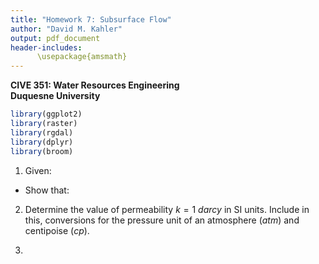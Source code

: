 ```yaml
---
title: "Homework 7: Subsurface Flow"
author: "David M. Kahler"
output: pdf_document
header-includes: 
      \usepackage{amsmath}
---
```

**CIVE 351: Water Resources Engineering**  
**Duquesne University**  

```r
library(ggplot2)
library(raster)
library(rgdal)
library(dplyr)
library(broom)
```

1. Given:  

\begin{equation}
n = \frac{-\!\!\!\!V_{voids}}{-\!\!\!\!V_{total}}  
\end{equation}  

\begin{equation}
\rho_{solid} = \frac{m_soilds}{-\!\!\!\!V_{solids}}  
\end{equation}  

\begin{equation}
B_d = \frac{m_total}{-\!\!\!\!V_{total}} = \frac{m_solid}{-\!\!\!\!V_{total}} = \frac{m_total}{-\!\!\!\!V_{solids} + -\!\!\!\!V_{voids}}  
\end{equation}  

- Show that:  

\begin{equation}
n = 1 - \frac{B_d}{\rho_{solid}}  
\end{equation}  

2. Determine the value of permeability $k = 1\ darcy$ in SI units.  Include in this, conversions for the pressure unit of an atmosphere ($atm$) and centipoise ($cp$).  

3. 


